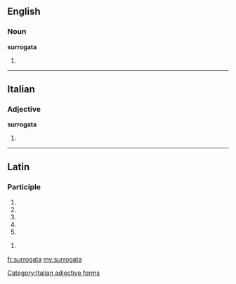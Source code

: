 ==English==

===Noun===
'''surrogata'''

# {{plural of|[[surrogatum]]}}

----

==Italian==

===Adjective===
'''surrogata''' {{f}}

# {{feminine of|[[surrogato]]}}
[[Category:Italian adjective forms]]

----

==Latin==

===Participle===
{{la-part-form|surrogāta}}

# {{inflection of|surrogatus|surrogātus|nom|f|s|lang=la}}
# {{inflection of|surrogatus|surrogātus|nom|n|p|lang=la}}
# {{inflection of|surrogatus|surrogātus|acc|n|p|lang=la}}
# {{inflection of|surrogatus|surrogātus|voc|f|s|lang=la}}
# {{inflection of|surrogatus|surrogātus|voc|n|p|lang=la}}

{{la-part-form|surrogātā}}

# {{inflection of|surrogatus|surrogātus|abl|f|s|lang=la}}

[[fr:surrogata]]
[[my:surrogata]]